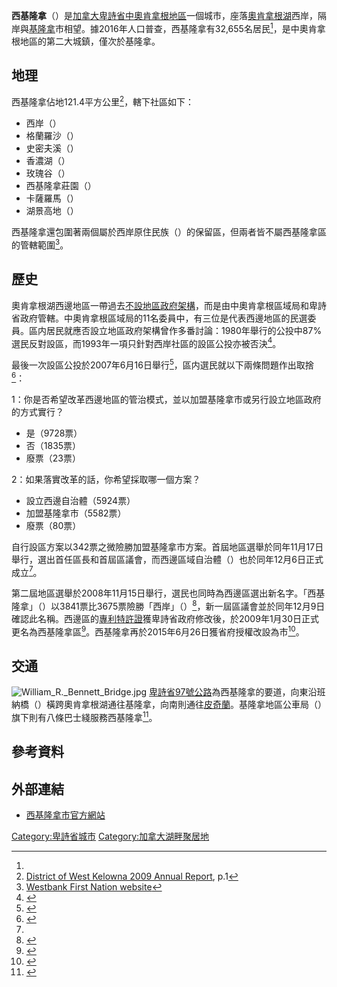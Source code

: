 {{noteTA
|G1=Canada
|1=zh-cn:不列颠哥伦比亚;zh-hk:卑詩;zh-tw:英屬哥倫比亞
|2=zh-cn:欧肯纳根;zh-hk:奧卡拿根 ;zh-tw:奧肯拿根
|3=zh-hans:公车局;zh-hk:公車局;zh-tw:公車局;
}}
{{Infobox settlement
<!-- Basic info  ---------------->
|name                   = 西基隆拿
|native_name            = {{lang|en|West Kelowna}}
|settlement_type        = 市
|motto                  = 
<!-- images and maps  ----------->
|image_skyline          = GreenBay.JPG
|imagesize              = 
|image_caption          = 西基隆拿一景（畫面前方）
|image_flag             = 
|flag_size              = 
|image_seal             = 
|seal_size              =
|image_shield           = 
|shield_size            =
|city_logo              =
|citylogo_size          =
|image_map              = 
|mapsize                = 
|map_caption            = 
|image_map1             = 
|mapsize1               = 
|map_caption1           = 
|image_dot_map          = 
|dot_mapsize            = 
|dot_map_caption        = 
|dot_x =  |dot_y = 
<!-- Location ------------------>
|coordinates_region     = 
|subdivision_type       = 國家
|subdivision_name       = {{CAN}}
|subdivision_type1      = [[加拿大行政區劃|省]]
|subdivision_name1      = [[卑詩省|卑詩省]]
|subdivision_type2      = [[不列颠哥伦比亚省行政区划|區域局]]
|subdivision_name2      = [[中奧肯拿根地區|中奧肯拿根地區]]
|subdivision_type3      = 
|subdivision_name3      = 
|subdivision_type4      = 
|subdivision_name4      = 
<!-- Politics ----------------->
|government_footnotes   =
|government_type        =
|leader_title           = 市長
|leader_name            = {{lang|en|Gord Milsom}}
|established_title      = 建制
|established_date       = 2007年12月6日（設區）<br>2015年6月26日（改設市）
|established_title2     = 
|established_date2      = 
|established_title3     = <!-- Incorporated (district municipality) -->
|established_date3      =
<!-- Area    --------------------->
|area_magnitude         = 
|unit_pref                = 
|area_footnotes           =
|area_total_km2           = 123.53
|area_land_km2            = <!--See table @ Template:Infobox Settlement for details on automatic unit conversion-->
|area_water_km2           =
|area_total_sq_mi         =
|area_land_sq_mi          =
|area_water_sq_mi         =
|area_water_percent       =
|area_urban_km2           =
|area_urban_sq_mi         =
|area_metro_km2           =
|area_metro_sq_mi         =
<!-- Population   ----------------------->
|population_as_of               = 2016年
|population_footnotes           = <ref name="2016census">{{Cite web |url=https://www12.statcan.gc.ca/census-recensement/2016/dp-pd/prof/details/page.cfm?Lang=E&Geo1=CSD&Code1=5935029&Geo2=CD&Code2=5935&SearchText=west%20kelowna&SearchType=Begins&SearchPR=01&B1=All&TABID=1&type=0 |title=Census Profile, 2016 Census - West Kelowna, District municipality |access-date=2021-11-22 |work=2016年加拿大人口普查 |publisher=[[加拿大統計局|加拿大統計局]] }}</ref>
|population_note                = 
|population_total               = 32,655
|population_density_km2         = 264.4
|population_density_sq_mi       = 
|population_metro               =
|population_density_metro_km2   =
|population_density_metro_sq_mi =
|population_urban               =
|population_density_urban_km2   =
|population_density_urban_sq_mi =
<!-- General information  --------------->
|timezone               = [[太平洋時區|太平洋標準時間]]
|utc_offset             = -8
|timezone_DST           = [[太平洋時區|太平洋日光節約時間]]
|utc_offset_DST         = -7
|coordinates            = {{Coord|49|51|45|N|119|35|00|W|display=inline,title}}
|elevation_footnotes    = <!--for references: use <ref> tags-->
|elevation_m            =
|elevation_ft           =
<!-- Area/postal codes & others -------->
|postal_code_type       = 郵區編號前綴
|postal_code            = V1Z、V4T
|area_code              = 250、778、236、672
|blank_name             = 
|blank_info             = 
|blank1_name            = 
|blank1_info            = 
|website                = [https://www.westkelownacity.ca/en/index.aspx http://www.westkelownacity.ca/]
|footnotes              = 
}} <!--Infobox ends-->

'''西基隆拿'''（{{lang-en|West Kelowna}}）是[[加拿大|加拿大]][[卑詩省|卑詩省]][[中奧肯拿根地區|中奧肯拿根地區]]一個城市，座落[[歐肯納根湖|奧肯拿根湖]]西岸，隔岸與[[基隆拿|基隆拿]]市相望。據2016年人口普查，西基隆拿有32,655名居民<ref name="2016census"/>，是中奧肯拿根地區的第二大城鎮，僅次於基隆拿。

==地理==
西基隆拿佔地121.4平方公里<ref>[http://www.districtofwestkelowna.ca/Modules/ShowDocument.aspx?documentid=3718 District of West Kelowna 2009 Annual Report]{{Dead link|date=2018年6月 |bot=InternetArchiveBot |fix-attempted=no }}, p.1</ref>，轄下社區如下：
*西岸（{{lang|en|Westbank}}）
*格蘭羅沙（{{lang|en|Glenrosa}}）
*史密夫溪（{{lang|en|Smith Creek}}）
*香濃湖（{{lang|en|Shannon Lake}}）
*玫瑰谷（{{lang|en|Rose Valley}}）
*西基隆拿莊園（{{lang|en|West Kelowna Estates}}）
*卡薩羅馬（{{lang|en|Casa Loma}}）
*湖景高地（{{lang|en|Lakeview Heights}}）

西基隆拿還包圍著兩個屬於西岸原住民族（{{lang|en|Westbank First Nation}}）的保留區，但兩者皆不屬西基隆拿區的管轄範圍<ref>[http://www.wfn.ca/ Westbank First Nation website]</ref>。

==歷史==
奧肯拿根湖西邊地區一帶過去[[非建制地區|不設地區政府架構]]，而是由中奧肯拿根區域局和卑詩省政府管轄。中奧肯拿根區域局的11名委員中，有三位是代表西邊地區的民選委員。區内居民就應否設立地區政府架構曾作多番討論：1980年舉行的公投中87%選民反對設區，而1993年一項只針對西岸社區的設區公投亦被否決<ref name="DWK">{{Cite web |url=http://www.districtofwestkelowna.ca/index.aspx?page=2 |title=District of West Kelowna : Our Community |access-date=2011-01-01 |archive-url=https://web.archive.org/web/20100730015225/http://www.districtofwestkelowna.ca/index.aspx?page=2 |archive-date=2010-07-30 |dead-url=yes }}</ref>。

最後一次設區公投於2007年6月16日舉行<ref>{{cite news|url=http://www.kelownadailycourier.ca/stories.php?id=49295|publisher=Kelowna Daily Courier|title=Westsiders choose incorporation|author=D. Brotherton|date=2007-06-16|accessdate=2009-02-17|archive-date=2007-09-29|archive-url=https://web.archive.org/web/20070929141224/http://www.kelownadailycourier.ca/stories.php?id=49295|dead-url=yes}}</ref>，區内選民就以下兩條問題作出取捨<ref>{{cite web|url=http://www.regionaldistrict.com/docs/admin/WestGov07/GovRefDeclaration_Jun07.pdf|publisher=BC Ministry of Community Services|title=Westside Governance Referendum|accessdate=2009-02-17|archive-date=2011-07-15|archive-url=https://web.archive.org/web/20110715171704/http://www.regionaldistrict.com/docs/admin/WestGov07/GovRefDeclaration_Jun07.pdf|dead-url=yes}}</ref>：

1：你是否希望改革西邊地區的管治模式，並以加盟基隆拿市或另行設立地區政府的方式實行？
*是（9728票）
*否（1835票）
*廢票（23票）

2：如果落實改革的話，你希望採取哪一個方案？
*設立西邊自治體（5924票）
*加盟基隆拿市（5582票）
*廢票（80票）

自行設區方案以342票之微險勝加盟基隆拿市方案。首屆地區選舉於同年11月17日舉行，選出首任區長和首屆區議會，而西邊區域自治體（{{lang|en|Westside District Municipality}}）也於同年12月6日正式成立<ref name="DWK"/>。

第二屆地區選舉於2008年11月15日舉行，選民也同時為西邊區選出新名字。「西基隆拿」（{{lang|en|West Kelowna}}）以3841票比3675票險勝「西岸」（{{lang|en|Westbank}}）<ref>{{Cite web |url=http://www.districtofwestkelowna.ca/Modules/ShowDocument.aspx?documentid=3651 |title=Official Westside Election Results for 2008 |access-date=2011-01-01 |archive-date=2014-02-09 |archive-url=https://web.archive.org/web/20140209101748/http://www.districtofwestkelowna.ca/Modules/ShowDocument.aspx?documentid=3651 |dead-url=no }}</ref>，新一屆區議會並於同年12月9日確認此名稱。西邊區的[[專利特許證|專利特許證]]獲卑詩省政府修改後，於2009年1月30日正式更名為西基隆拿區<ref>{{cite news|url=http://www.kelownadailycourier.ca/stories.php?id=161795|publisher=Kelowna Daily Courier|author=R. Seymour|title=Westside reborn as West Kelowna|date=2009-01-31|accessdate=2009-02-17|deadurl=yes|archiveurl=https://archive.is/20110527180301/http://www.kelownadailycourier.ca/stories.php?id=161795|archivedate=2011-05-27}}</ref>。西基隆拿再於2015年6月26日獲省府授權改設為市<ref>{{Cite web |url=https://www.westkelownacity.ca/en/our-community/resources/Documents/Letters-Patent---Reclassification-to-City-2015.pdf |title=Order-in-Council 357/2015 |access-date=2021-11-22 |date=2015-06-26 }}</ref>。

==交通==
[[File:William_R._Bennett_Bridge.jpg|thumb]]
[[卑詩省97號公路|卑詩省97號公路]]為西基隆拿的要道，向東沿班納橋（{{lang|en|William R. Bennett Bridge}}）橫跨奧肯拿根湖通往基隆拿，向南則通往[[皮奇蘭|皮奇蘭]]。基隆拿地區公車局（{{lang|en|Kelowna Regional Transit}}）旗下則有八條巴士綫服務西基隆拿<ref>{{Cite web |url=http://www.transitbc.com/regions/kel/schedules/map.cfm?region=30& |title=西基隆拿區巴士路綫圖 |access-date=2011-01-01 |archive-url=https://web.archive.org/web/20120104121410/http://www.transitbc.com/regions/kel/schedules/map.cfm?region=30& |archive-date=2012-01-04 |dead-url=yes }}</ref>。

==參考資料==
{{reflist}}

==外部連結==
{{commonscat|West Kelowna}}
* [https://www.westkelownacity.ca/en/index.aspx 西基隆拿市官方網站]

{{不列颠哥伦比亚省行政区划}}

[[Category:卑詩省城市|Category:卑詩省城市]]
[[Category:加拿大湖畔聚居地|Category:加拿大湖畔聚居地]]